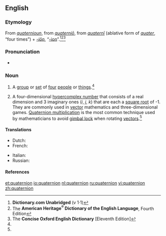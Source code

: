 ==English==
{{wikipedia}}

===Etymology===
From {{ME.}} ''[[quaternioun#Middle English|quaternioun]]'', from {{LL.}} ''[[quaternio#Latin|quaterniō]]'', from ''[[quaterni#Latin|quaternī]]'' (ablative form of ''[[quater#Latin|quater]]'', “four times”) + ''[[-ion#Latin|-iōn]]'', “[[-ion#English|-ion]]”.<ref name="D.C-etym">'''Dictionary.com Unabridged''' (v 1·1)</ref><ref name="AHD-etym">The '''American Heritage<sup>®</sup> Dictionary of the English Language''', Fourth Edition</ref><ref name="COED-etym&sense">The '''Concise Oxford English Dictionary''' [Eleventh Edition]</ref>

===Pronunciation===
* {{a|RP}} {{IPA|/kwɒˈtɜːniɒn/}}

===Noun===
{{en-noun}}

# A [[group]] or [[set]] of [[four]] [[people]] or [[thing]]s.<ref name="COED-etym&sense"/>
# {{context|mathematics}} A four-dimensional [[hypercomplex number]] that consists of a real dimension and 3 imaginary ones (''i'', ''j'', ''k'') that are each a [[square root]] of -1. They are commonly used in [[vector]] mathematics and three-dimensional games. [[Quaternion multiplication]] is the most common technique used by mathematicians to avoid [[gimbal lock]] when rotating [[vector]]s.<ref name="COED-etym&sense"/>

====Translations====
{{trans-top|Mathematical sense}}
*Dutch: {{t+|nl|quaternion|n}}
*French: {{t-|fr|quaternion|m}}
{{trans-mid}}
*Italian: {{t|it|quaternione|m}}
*Russian: {{t|ru|кватернион|m}}
{{trans-bottom}}

====References====
<references/>

[[et:quaternion]]
[[io:quaternion]]
[[nl:quaternion]]
[[ru:quaternion]]
[[vi:quaternion]]
[[zh:quaternion]]
